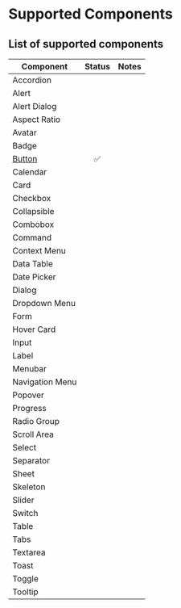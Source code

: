 # Supported Components

## List of supported components

| Component                         | Status | Notes |
| --------------------------------- | :----: | :---- |
| Accordion                         |        |       |
| Alert                             |        |       |
| Alert Dialog                      |        |       |
| Aspect Ratio                      |        |       |
| Avatar                            |        |       |
| Badge                             |        |       |
| [Button](/docs/components/button) |   ✅   |       |
| Calendar                          |        |       |
| Card                              |        |       |
| Checkbox                          |        |       |
| Collapsible                       |        |       |
| Combobox                          |        |       |
| Command                           |        |       |
| Context Menu                      |        |       |
| Data Table                        |        |       |
| Date Picker                       |        |       |
| Dialog                            |        |       |
| Dropdown Menu                     |        |       |
| Form                              |        |       |
| Hover Card                        |        |       |
| Input                             |        |       |
| Label                             |        |       |
| Menubar                           |        |       |
| Navigation Menu                   |        |       |
| Popover                           |        |       |
| Progress                          |        |       |
| Radio Group                       |        |       |
| Scroll Area                       |        |       |
| Select                            |        |       |
| Separator                         |        |       |
| Sheet                             |        |       |
| Skeleton                          |        |       |
| Slider                            |        |       |
| Switch                            |        |       |
| Table                             |        |       |
| Tabs                              |        |       |
| Textarea                          |        |       |
| Toast                             |        |       |
| Toggle                            |        |       |
| Tooltip                           |        |       |
